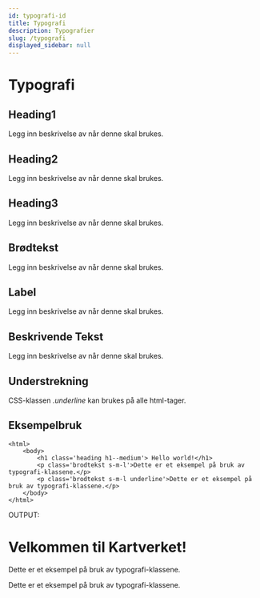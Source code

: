 ```yaml
---
id: typografi-id
title: Typografi
description: Typografier
slug: /typografi
displayed_sidebar: null
---
```



# Typografi

## Heading1
Legg inn beskrivelse av når denne skal brukes.
<Heading1/>

## Heading2
Legg inn beskrivelse av når denne skal brukes.
<Heading2/>

## Heading3
Legg inn beskrivelse av når denne skal brukes.
<Heading3/>

## Brødtekst
Legg inn beskrivelse av når denne skal brukes.
<Brodtekst/>


## Label
Legg inn beskrivelse av når denne skal brukes.
<Label/>

## Beskrivende Tekst
Legg inn beskrivelse av når denne skal brukes.
<BeskrivendeTekst/>

## Understrekning
CSS-klassen _.underline_ kan brukes på alle html-tager. 
<Underline/>

## Eksempelbruk
```markup title="/.html"
<html>
    <body>
        <h1 class='heading h1--medium'> Hello world!</h1>
        <p class='brodtekst s-m-l'>Dette er et eksempel på bruk av typografi-klassene.</p>
        <p class='brodtekst s-m-l underline'>Dette er et eksempel på bruk av typografi-klassene.</p>
    </body>
</html>

```

OUTPUT: 

<html>
    <body>
        <h1 class='heading h1--medium'> Velkommen til Kartverket!</h1>
        <p class='brodtekst s-m-l'>Dette er et eksempel på bruk av typografi-klassene.</p>
        <p class='brodtekst s-m-l underline'> Dette er et eksempel på bruk av typografi-klassene.</p>
    </body>
</html>


